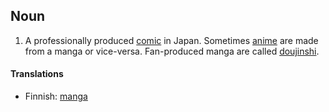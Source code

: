 ==Noun==

#A professionally produced [[comic]] in Japan.  Sometimes [[anime]] are made from a manga or vice-versa.  Fan-produced manga are called [[doujinshi]].

====Translations====
*Finnish: [[manga]]